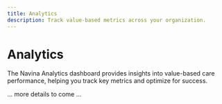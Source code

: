 ```yaml
---
title: Analytics
description: Track value-based metrics across your organization.
---
```


# Analytics

The Navina Analytics dashboard provides insights into value-based care performance, helping you track key metrics and optimize for success.

... more details to come ... 